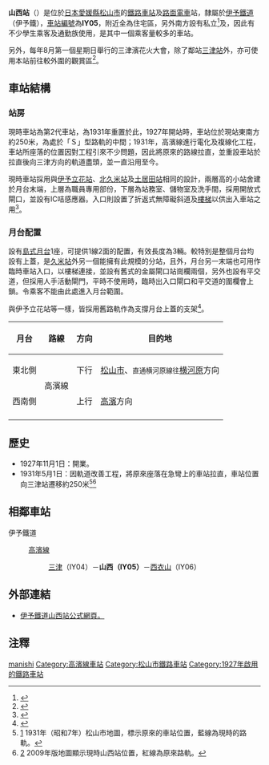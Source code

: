 {{NoteTA|1 = zh:山西站; zh-cn:山西站; zh-tw:山西車站; zh-hk:山西站; }}
{{日本車站資訊
|公司色     = orange
|文字色     =
|站名       = 山西站
|圖片       = Iyo Railway Yamanishi Station - panoramio (2).jpg
|pxl        =
|圖片說明   = 山西站全貌（2012年）
|日文原名   = 山西
|平假名     = やまにし
|羅馬拼音   = Yamanishi
|前一站     = IY04 [[三津站|三津]]
|後一站     = [[西衣山站|西衣山]] IY06
|前一站距離 = 1.0
|後一站距離 = 1.1
|電報略號   = 
|車站編號   = {{車站編號C|#9acd32|IY05}}
|所屬公司   = [[伊予鐵道|伊予鐵道]]（伊予鐵）
|所屬路線   = {{Color|#9acd32|■}}[[高濱線|高濱線]]
|距離       = 4.1
|起站       = [[高濱站_(愛媛縣)|高濱]]
|所在地     = [[愛媛縣|愛媛縣]][[松山市|松山市]]古三津6丁目
|車站構造   = [[地面車站|地面車站]]
|月台配置   = 1面2線
|啟用年月日 = 1927年11月1日
|廢止年月日 =
|上下車人次 = 約2,500人<ref>[http://www.city.matsuyama.ehime.jp/kurashi/kurashi/seibi/jitensha/jitensha-keikaku.files/sougoukeikaku41.pdf 新松山市自転車等利用総合計画(2012年)：第4章-施策の展開，第47頁] {{Wayback|url=http://www.city.matsuyama.ehime.jp/kurashi/kurashi/seibi/jitensha/jitensha-keikaku.files/sougoukeikaku41.pdf |date=20141129080045 }} - 松山市</ref>
|統計年度   = 2008
|備註       = 委託有人站
}}

'''山西站'''（{{jpn|j=山西駅|hg=やまにしえき|rm=Yamanishi eki|f=y}}）是位於[[日本|日本]][[愛媛縣|愛媛縣]][[松山市|松山市]]的[[鐵路車站|鐵路車站]]及[[路面電車|路面電車]]站，隸屬於[[伊予鐵道|伊予鐵道]]（伊予鐵），[[車站編號|車站編號]]為'''IY05'''，附近全為住宅區，另外南方設有私立{{link-ja|新田學院|新田高等学校}}<ref>{{Cite web |url=http://www.nitta.ac.jp/access/ |title=新田高等学校交通機関のご案内。 |accessdate=2014-12-12 |archive-date=2014-12-13 |archive-url=https://web.archive.org/web/20141213022344/http://www.nitta.ac.jp/access/ |dead-url=no }}</ref>及{{link-ja|新田青雲中學|新田青雲中等教育学校}}，因此有不少學生乘客及通勤族使用，是其中一個乘客量較多的車站。

另外，每年8月第一個星期日舉行的三津濱花火大會，除了鄰站[[三津站|三津站]]外，亦可使用本站前往較外圍的觀賞區<ref>{{Cite web |url=http://mitsuhama.net/hanabi/torafic00.pdf |title=2014年三津濱花火大會交通安排。 |accessdate=2014-12-12 |archive-date=2014-12-18 |archive-url=https://web.archive.org/web/20141218151730/http://mitsuhama.net/hanabi/torafic00.pdf |dead-url=no }}</ref>。

==車站結構==
===站房===
現時車站為第2代車站，為1931年重置於此，1927年開站時，車站位於現站東南方約250米，為處於「Ｓ」型路軌的中間；1931年，高濱線進行電化及複線化工程，車站所座落的位置因對工程引來不少問題，因此將原來的路線拉直，並重設車站於拉直後向三津方向的軌道盡頭，並一直沿用至今。

現時車站採用與[[伊予立花站|伊予立花站]]、[[北久米站|北久米站]]及[[土居田站|土居田站]]相同的設計，兩層高的小站舍建於月台末端，上層為職員專用部份，下層為站務室、儲物室及洗手間，採用開放式閘口，並設有IC咭感應器。入口則設置了折返式無障礙斜道及[[樓梯|樓梯]]以供出入車站之用<ref>{{Cite web |url=http://www.kamezoh.net/iyo/iyoimg/yamanishi04s.jpg |title=相片來自非官方車站介紹。 |accessdate=2014-12-13 |archive-date=2014-12-16 |archive-url=https://web.archive.org/web/20141216123833/http://www.kamezoh.net/iyo/iyoimg/yamanishi04s.jpg |dead-url=no }}</ref>。

===月台配置===
設有[[島式月台|島式月台]]1座，可提供1線2面的配置，有效長度為3輛。較特別是整個月台均設有上蓋，是[[久米站|久米站]]外另一個能擁有此規模的分站，且外，月台另一末端也可用作臨時車站入口，以樓梯連接，並設有舊式的金屬閘口站崗欄兩個，另外也設有平交道，但採用人手活動閘門，平時不使用時，臨時出入口閘口和平交道的圍欄會上鎖。令乘客不能由此處進入月台範圍。

與伊予立花站等一樣，皆採用舊路軌作為支撐月台上蓋的支架<ref>{{Cite web |url=http://hacchi-no-he.net/line/iyotetsu/station/0040_yamanishi.htm |title=非官方車站介紹。 |accessdate=2014-12-13 |archive-date=2014-12-13 |archive-url=https://web.archive.org/web/20141213154806/http://hacchi-no-he.net/line/iyotetsu/station/0040_yamanishi.htm |dead-url=no }}</ref>。

{| class="wikitable" rules="rows"
|-
!月台!!路線!!方向!!目的地
|-
!東北側
|rowspan=2|{{Color|#9acd32|■}}高濱線
|下行
|[[松山市站|松山市]]、<small>直通{{RailwayLineColor|#00b2e5|■}}横河原線往</small>[[横河原站|横河原]]方向
|-
!西南側
|上行
|[[高濱站_(愛媛縣)|高濱]]方向
|-
|}

==歷史==
*1927年11月1日：開業。
*1931年5月1日：因軌道改善工程，將原來座落在急彎上的車站拉直，車站位置向三津站遷移約250米<ref>[http://blog-imgs-19.fc2.com/h/a/i/haisentn/yamanishi-map.jpg] {{Wayback|url=http://blog-imgs-19.fc2.com/h/a/i/haisentn/yamanishi-map.jpg |date=20160304131010 }} 1931年（昭和7年）松山市地圖，標示原來的車站位置，藍線為現時的路軌。</ref><ref>[http://blog-imgs-19.fc2.com/h/a/i/haisentn/yamanishi-map2.jpg] {{Wayback|url=http://blog-imgs-19.fc2.com/h/a/i/haisentn/yamanishi-map2.jpg |date=20160304130647 }} 2009年版地圖顯示現時山西站位置，紅線為原來路軌。</ref>

==相鄰車站==
;伊予鐵道
:{{Color|#9acd32|■}} [[高濱線|高濱線]]
:: [[三津站|三津]]（IY04）－'''山西（IY05）'''－[[西衣山站|西衣山]]（IY06）

==外部連結==
*[http://www.iyotetsu.co.jp/information/station/station.html?t=yamanishi 伊予鐵道山西站公式網頁。] {{Wayback|url=http://www.iyotetsu.co.jp/information/station/station.html?t=yamanishi |date=20150715010956 }}{{ja}}

==注釋==
{{reflist}}

{{伊予鐵道高濱線}}

{{Commons|Category:Yamanishi Station}}
{{DEFAULTSORT:Yamanishi}}
[[Category:日本鐵路車站_Ya|manishi]]
[[Category:高濱線車站|Category:高濱線車站]]
[[Category:松山市鐵路車站|Category:松山市鐵路車站]]
[[Category:1927年啟用的鐵路車站|Category:1927年啟用的鐵路車站]]